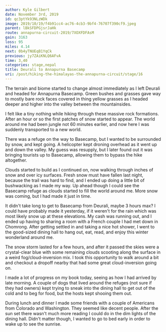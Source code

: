 ```yaml
---
author: Kyle Gilbert
date: November 3rd, 2019
id: qc3ptYk93NLzWDk
image: 2019/10/19/f4b91cc4-ac76-4cb3-9bf4-76707f390cf9.jpeg
parent: lBkSFDPGjsrJaHk
route: annapurna-circuit-2019/7XOXFDFAsM
gain: 3163
loss: 95
miles: 4.14
next: 0b4yTNUEqB1YqCk
previous: jy7ZAiKNLQ6AFvA
time: 3,40
categories: stage,nepal
title: Deurali to Annapurna Basecamp
uri: /post/hiking-the-himalayas-the-annapurna-circuit/stage/16
---
```


<Stats />

<Route />

The terrain and biome started to change almost immediately as I left Deurali
and headed for Annapurna Basecamp. Green bushes and grasses gave way to mostly
bare rock faces covered in thing yellow grasses as I headed deeper and higher
into the valley between the mountainsides.

I felt like a tiny nothing while hiking through these massive rock formations.
After an hour or so the first patches of snow started to appear. The world
around me had been jungle not 60 minutes earlier, and now here I was suddenly
transported to a new world.

There was a refuge on the way to Basecamp, but I wanted to be surrounded by
snow, and kept going. A helicopter kept droning overhead as it went up and down
the valley. My guess was resupply, but I later found out it was bringing
tourists up to Basecamp, allowing them to bypass the hike altogether.

Clouds started to build as I continued on, now walking through inches of snow
and over icy surfaces. Fresh snow must have fallen last night, because the trail
was hard to find, and I ended up doing a little bit of bushwacking as I made my
way. Up ahead though I could see the Basecamp refuge as clouds started to fill
the world around me. More snow was coming, but I had made it just in time.

It didn't take long to get to Basecamp from Deurali, maybe 3 hours max? I could
have probably made it yesterday, if it weren't for the rain which was most
likely snow up at these elevations. My cash was running out, and I ended up
having to sharing a room with a French couple I had met down in Chomrong. After
getting settled in and taking a nice hot shower, I went to the good-sized
dining hall to hang out, eat, read, and enjoy this winter wonderland around me.

The snow storm lasted for a few hours, and after it passed the skies were a
crystal-clear blue with some remaining clouds scooting along the surface in a
weird fog/cloud-inversion mix. I took this opportunity to walk around a bit and
checkout a dropoff nearby that had some great cloud-inversion going on.

I made a lot of progress on my book today, seeing as how I had arrived by late
morning. A couple of dogs that lived around the refuges (not sure if they had
owners) kept trying to sneak into the dining hall to get out of the cold and
to beg for food, but the hosts kept shooing them out.

During lunch and dinner I made some friends with a couple of Americans from
Colorado and Washington. They seemed like decent people. After the sun set
there wasn't much more reading I could do in the dim lights of the dining hall.
Didn't matter though, I wanted to go to bed early in order to wake up to see
the sunrise.

